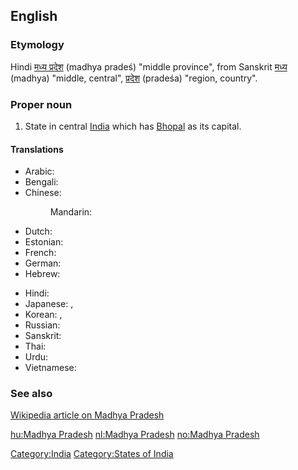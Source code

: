 ==English==
{{wikipedia}}

===Etymology===
Hindi [[मध्य प्रदेश]] (madhya pradeś) "middle province", from Sanskrit [[मध्य]] (madhya) "middle, central",  [[प्रदेश]] (pradeśa) "region, country".

===Proper noun===
{{en-proper noun|sg=[[Madhya]] [[Pradesh]]}}

# State in central [[India]] which has [[Bhopal]] as its capital.

====Translations====
{{trans-top|Madhya Pradesh, India}}
* Arabic: {{t|ar|ماديا براديش|m|tr=maadya bradiish|sc=Arab}}
* Bengali: {{t|bn|মধ্যপ্রদেশ|sc=Beng}}
* Chinese:
*: Mandarin: {{t|zh|中央邦|tr=Zhōngyāng-bāng|sc=Hani}}
* Dutch: {{t|nl|Madhya Pradesh}}
* Estonian: {{t|et|Madhya Pradesh}}
* French: {{t|fr|Madhya Pradesh|m}}
* German: {{t|de|Madhya Pradesh|n}}
* Hebrew: {{t|he|מאדהיה פראדש|sc=Hebr}}
{{trans-mid}}
* Hindi: {{t|hi|मध्य प्रदेश|tr=madhya pradeś|sc=Deva}}
* Japanese: {{t|ja|マディヤ・プラデーシュ州|tr=Madhiya-Puradēshu-shū|sc=Jpan}},  {{t|ja|マディヤ・プラデーシュ|tr=Madhiya-Puradēshu|sc=Jpan}}
* Korean: {{t|ko|마디아프라데시 주|tr=Madiapeuradesi ju|sc=Kore}},  {{t|ko|마디아프라데시|tr=Madiapeuradesi|sc=Kore}}
* Russian: {{t|ru|Мадхья-Прадеш|m|tr=Mádx'ja-Pradéš|sc=Cyrl}}
* Sanskrit: {{t|sa|मध्य प्रदेश|sc=Deva}}
* Thai: {{t|th|รัฐมัธยประเทศ|tr=rát mát-tá-yá-bprà-tâyt|sc=Thai}}
* Urdu: {{t|ur|مدھیہ پردیش|sc=ur-Arab}}
* Vietnamese: {{t|vi|Madhya Pradesh}}
{{trans-bottom}}

===See also===
[[w:Madhya Pradesh|Wikipedia article on Madhya Pradesh]]

[[Category:India]]
[[Category:States of India]]

[[hu:Madhya Pradesh]]
[[nl:Madhya Pradesh]]
[[no:Madhya Pradesh]]